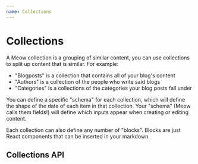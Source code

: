```yaml
---
name: Collections
---
```

# Collections

A Meow collection is a grouping of similar content, you can use collections to split up content that is similar. For example:

- "Blogposts" is a collection that contains all of your blog's content
- "Authors" is a collection of the people who write said blogs
- "Categories" is a collections of the categories your blog posts fall under

<Note/>

You can define a specific "schema" for each collection, which will define the shape of the data of each item in that collection. Your "schema" (Meow calls them fields!) will define which inputs appear when creating or editing content.

Each collection can also define any number of "blocks". Blocks are just React components that can be inserted in your markdown.

## Collections API

<ReactComponent name="" date="" datetime="" boolean={undefined} variant="option1" padding={4} object={undefined} array={undefineds} />

